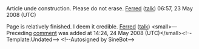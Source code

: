 <article id="17573287" title=Talk:Hachure map>
	<talkpage id="17573287" title="Talk:Hachure map">
{{WikiProject Geography|class=start|importance=low}}
{{WikiProject Maps|class=start|importance=High|autoi=Yes}}

Article unde construction. Please do not erase. [[User:Ferred|Ferred]] ([[User talk:Ferred|talk]]) 06:57, 23 May 2008 (UTC)

Page is relatively finished. I deem it credible. [[User:Ferred|Ferred]] ([[User talk:Ferred|talk]])  &lt;small&gt;—Preceding [[Wikipedia:Signatures|comment]] was added at 14:24, 24 May 2008 (UTC)&lt;/small&gt;&lt;!--Template:Undated--&gt; &lt;!--Autosigned by SineBot--&gt;
	</talkpage>
</article>